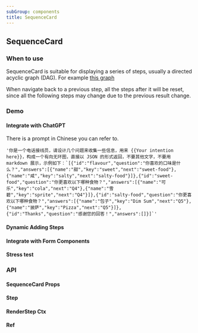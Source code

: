 ```yaml
---
subGroup: components
title: SequenceCard
---
```


## SequenceCard

### When to use

SequenceCard is suitable for displaying a series of steps, usually a directed acyclic graph (DAG). For example [this graph](https://lf3-static.bytednsdoc.com/obj/eden-cn/fvyaeh7pfuhpaps/dag.png)

When navigate back to a previous step, all the steps after it will be reset, since all the following steps may change due to the previous result change.

### Demo

#### Integrate with ChatGPT

<Demo src="../demo/SequenceCard/chatGpt.tsx" />

There is a prompt in Chinese you can refer to.

```
'你是一个电话接线员，请设计几个问题来收集一些信息，用来 {{Your intention here}}，构成一个有向无环图，直接以 JSON 的形式返回，不要其他文字，不要用 markdown 展示，示例如下：`[{"id":"flavour","question":"你喜欢的口味是什么？","answers":[{"name":"甜","key":"sweet","next":"sweet-food"},{"name":"咸","key":"salty","next":"salty-food"}]},{"id":"sweet-food","question":"你更喜欢以下哪种食物？","answers":[{"name":"可乐","key":"cola","next":"Q4"},{"name":"雪碧","key":"sprite","next":"Q4"}]},{"id":"salty-food","question":"你更喜欢以下哪种食物？","answers":[{"name":"包子","key":"Dim Sum","next":"Q5"},{"name":"披萨","key":"Pizza","next":"Q5"}]},{"id":"Thanks","question":"感谢您的回答！","answers":[]}]`'
```

#### Dynamic Adding Steps

<Demo src="../demo/SequenceCard/dynamicSteps.tsx" />

#### Integrate with Form Components

<Demo src="../demo/SequenceCard/inputComponent.tsx" />

#### Stress test

<Demo src="../demo/SequenceCard/stressTest.tsx" />

### API

#### SequenceCard Props

<TsInfo src="../../src/components/SequenceCard/index.tsx" name="Props" />

#### Step

<TsInfo src="../../src/components/SequenceCard/index.tsx" name="Step" />

#### RenderStep Ctx

<TsInfo src="../../src/components/SequenceCard/index.tsx" name="Ctx" />

#### Ref

<TsInfo src="../../src/components/SequenceCard/index.tsx" name="ListRef" />

